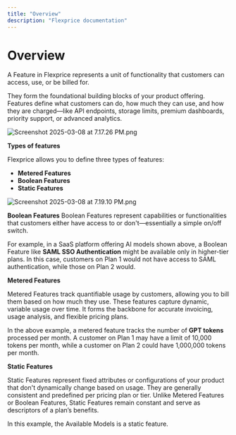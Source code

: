 ```yaml
---
title: "Overview"
description: "Flexprice documentation"
---
```


# Overview

A Feature in Flexprice represents a unit of functionality that customers can access, use, or be billed for. 

They form the foundational building blocks of your product offering. Features define what customers can do, how much they can use, and how they are charged—like API endpoints, storage limits, premium dashboards, priority support, or advanced analytics.

![Screenshot 2025-03-08 at 7.17.26 PM.png](/public/images/docs/Product%20catalogue/Features/Overview/Screenshot_2025-03-08_at_7.17.26_PM.png)

**Types of features**

Flexprice allows you to define three types of features:

- **Metered Features**
- **Boolean Features**
- **Static Features**

![Screenshot 2025-03-08 at 7.19.10 PM.png](/public/images/docs/Product%20catalogue/Features/Overview/Screenshot_2025-03-08_at_7.19.10_PM.png)

**Boolean Features**
Boolean Features represent capabilities or functionalities that customers either have access to or don't—essentially a simple on/off switch. 

For example, in a SaaS platform offering AI models shown above, a Boolean Feature like **SAML SSO Authentication** might be available only in higher-tier plans. In this case, customers on Plan 1 would not have access to SAML authentication, while those on Plan 2 would. 

**Metered Features**

Metered Features track quantifiable usage by customers, allowing you to bill them based on how much they use. These features capture dynamic, variable usage over time. It forms the backbone for accurate invoicing, usage analysis, and flexible pricing plans.

In the above example, a metered feature tracks the number of **GPT tokens** processed per month. A customer on Plan 1 may have a limit of 10,000 tokens per month, while a customer on Plan 2 could have 1,000,000 tokens per month. 

**Static Features**

Static Features represent fixed attributes or configurations of your product that don't dynamically change based on usage. They are generally consistent and predefined per pricing plan or tier. Unlike Metered Features or Boolean Features, Static Features remain constant and serve as descriptors of a plan’s benefits.

In this example, the Available Models is a static feature.